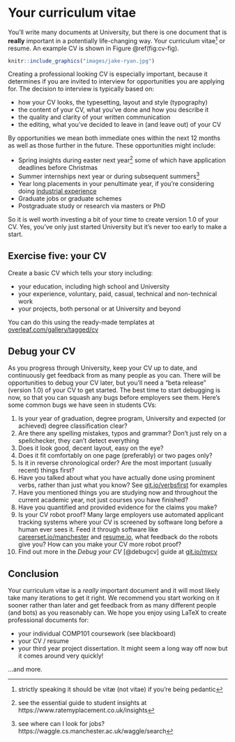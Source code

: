 # Your curriculum vitae {#cv}

You'll write many documents at University, but there is one document that is **really** important in a potentially life-changing way. Your curriculum vitae^[strictly speaking it should be vitæ (not vitae) if you're being pedantic] or resume. An example CV is shown in Figure \@ref(fig:cv-fig).

```r
knitr::include_graphics("images/jake-ryan.jpg")
```
Creating a professional looking CV is especially important, because it determines if you are invited to interview for opportunities you are applying for. The decision to interview is typically based on:

* how your CV looks, the typesetting, layout and style (typography)
* the content of your CV, what you've done and how you describe it
* the quality and clarity of your written communication
* the editing, what you've decided to leave in (and leave out) of your CV

By opportunities we mean both immediate ones within the next 12 months as well as those further in the future. These opportunities might include:

* Spring insights during easter next year^[see the essential guide to student insights at https://www.ratemyplacement.co.uk/insights] some of which have application deadlines before Christmas
* Summer internships next year or during subsequent summers^[see where can I look for jobs? https://waggle.cs.manchester.ac.uk/waggle/search]
* Year long placements in your penultimate year, if you're considering doing [industrial experience](http://studentnet.cs.manchester.ac.uk/employment/placement/)
* Graduate jobs or graduate schemes
* Postgraduate study or research via masters or PhD

So it is well worth investing a bit of your time to create version 1.0 of your CV. Yes, you've only just started University but it's never too early to make a start.

## Exercise five: your CV

Create a basic CV which tells your story including:

* your education, including high school and University
* your experience, voluntary, paid, casual, technical and non-technical work
* your projects, both personal or at University and beyond

You can do this using the ready-made templates at [overleaf.com/gallery/tagged/cv](https://www.overleaf.com/gallery/tagged/cv)

## Debug your CV
As you progress through University, keep your CV up to date, and continuously get feedback from as many people as you can. There will be opportunities to debug your CV later, but you’ll need a “beta release” (version 1.0) of your CV to get started. The best time to start debugging is now, so that you can squash any bugs before employers see them. Here's some common bugs we have seen in students CVs:

1. Is your year of graduation, degree program, University and expected (or achieved) degree classification clear?
1. Are there any spelling mistakes, typos and grammar? Don't just rely on a spellchecker, they can't detect everything
1. Does it look good, decent layout, easy on the eye?
1. Does it fit comfortably on one page (preferably) or two pages only?
1. Is it in reverse chronological order? Are the most important (usually recent) things first?
1. Have you talked about what you have actually done using prominent verbs, rather than just what you know? See [git.io/verbsfirst](http://git.io/verbsfirst) for examples
1. Have you mentioned things you are studying now and throughout the current academic year, not just courses you have finished?
1. Have you quantified and provided evidence for the claims you make?
1. Is your CV robot proof? Many large employers use automated applicant tracking systems where your CV is screened by software long before a human ever sees it. Feed it through software like [careerset.io/manchester](http://careerset.io/manchester) and [resume.io](https://resume.io/), what feedback do the robots give you? How can you make your CV more robot proof?
1. Find out more in the *Debug your CV* [@debugcv] guide at [git.io/mycv](http://git.io/mycv)


## Conclusion {#cvconc}

Your curriculum vitae is a *really* important document and it will most likely take many iterations to get it right. We recommend you start working on it sooner rather than later and get feedback from as many different people (and bots) as you reasonably can. We hope you enjoy using LaTeX to create professional documents for:

* your individual COMP101 coursework (see blackboard)
* your CV / resume
* your third year project dissertation. It might seem a long way off now but it comes around very quickly!

...and more.
